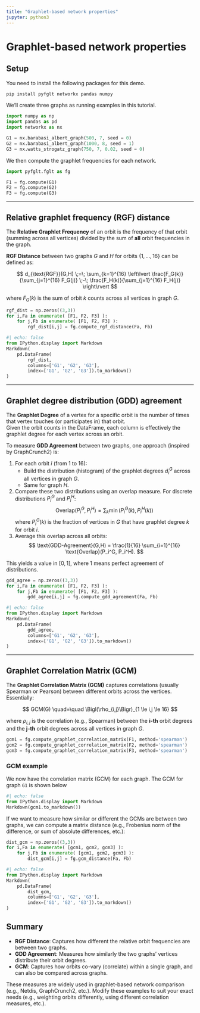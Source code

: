 ```yaml
---
title: "Graphlet-based network properties"
jupyter: python3
---
```


# Graphlet-based network properties

## Setup

You need to install the following packages for this demo.

```bash
pip install pyfglt networkx pandas numpy
```

We'll create three graphs as running examples in this tutorial.


```python
import numpy as np
import pandas as pd
import networkx as nx

G1 = nx.barabasi_albert_graph(500, 7, seed = 0)
G2 = nx.barabasi_albert_graph(1000, 8, seed = 1)
G3 = nx.watts_strogatz_graph(750, 7, 0.02, seed = 0)
```

We then compute the graphlet frequencies for each network.

```python
import pyfglt.fglt as fg

F1 = fg.compute(G1)
F2 = fg.compute(G2)
F3 = fg.compute(G3)
```

---

## Relative graphlet frequency (RGF) distance

The **Relative Graphlet Frequency** of an orbit is the frequency of that orbit (summing across all vertices) divided by the sum of **all** orbit frequencies in the graph.

**RGF Distance** between two graphs $G$ and $H$ for orbits $\{1,\ldots,16\}$ can be defined as:

$$
d_{\text{RGF}}(G,H) \;=\; \sum_{k=1}^{16} \left\lvert \frac{F_G(k)}{\sum_{j=1}^{16} F_G(j)} \;-\; \frac{F_H(k)}{\sum_{j=1}^{16} F_H(j)} \right\rvert
$$

where $F_G(k)$ is the sum of orbit $k$ counts across all vertices in graph $G$.

```python
rgf_dist = np.zeros((3,3))
for i,Fa in enumerate( [F1, F2, F3] ):
    for j,Fb in enumerate( [F1, F2, F3] ):
        rgf_dist[i,j] = fg.compute_rgf_distance(Fa, Fb)
```

```python
#| echo: false
from IPython.display import Markdown
Markdown(
    pd.DataFrame(
        rgf_dist, 
        columns=['G1', 'G2', 'G3'], 
        index=['G1', 'G2', 'G3']).to_markdown()
)
```


---

## Graphlet degree distribution (GDD) agreement

The **Graphlet Degree** of a vertex for a specific orbit is the number of times that vertex touches (or participates in) that orbit.  
Given the orbit counts in the DataFrame, each column is effectively the graphlet degree for each vertex across an orbit.

To measure **GDD Agreement** between two graphs, one approach (inspired by GraphCrunch2) is:

1. For each orbit $i$ (from 1 to 16):
   - Build the distribution (histogram) of the graphlet degrees $d^G_i$ across all vertices in graph $G$.  
   - Same for graph $H$.  
2. Compare these two distributions using an overlap measure. For discrete distributions $P_i^G$ and $P_i^H$:
   $$
   \text{Overlap}(P_i^G, P_i^H) = \sum_k \min\bigl(P_i^G(k), P_i^H(k)\bigr)
   $$
   where $P_i^G(k)$ is the fraction of vertices in $G$ that have graphlet degree $k$ for orbit $i$.  
3. Average this overlap across all orbits:
   $$
   \text{GDD-Agreement}(G,H) = \frac{1}{16} \sum_{i=1}^{16} \text{Overlap}(P_i^G, P_i^H).
   $$

This yields a value in $[0, 1]$, where 1 means perfect agreement of distributions.

```python
gdd_agree = np.zeros((3,3))
for i,Fa in enumerate( [F1, F2, F3] ):
    for j,Fb in enumerate( [F1, F2, F3] ):
        gdd_agree[i,j] = fg.compute_gdd_agreement(Fa, Fb)
```

```python
#| echo: false
from IPython.display import Markdown
Markdown(
    pd.DataFrame(
        gdd_agree, 
        columns=['G1', 'G2', 'G3'], 
        index=['G1', 'G2', 'G3']).to_markdown()
)
```

---

## Graphlet Correlation Matrix (GCM)

The **Graphlet Correlation Matrix (GCM)** captures correlations (usually Spearman or Pearson) between different orbits across the vertices. Essentially:

$$
GCM(G) \quad=\quad \Bigl(\rho_{i,j}\Bigr)_{1 \le i,j \le 16}
$$

where $\rho_{i,j}$ is the correlation (e.g., Spearman) between the **i-th** orbit degrees and the **j-th** orbit degrees across all vertices in graph $G$.

```python
gcm1 = fg.compute_graphlet_correlation_matrix(F1, method='spearman')
gcm2 = fg.compute_graphlet_correlation_matrix(F2, method='spearman')
gcm3 = fg.compute_graphlet_correlation_matrix(F3, method='spearman')
```

### GCM example

We now have the correlation matrix (GCM) for each graph.
The GCM for graph `G1` is shown below

```python
#| echo: false
from IPython.display import Markdown
Markdown(gcm1.to_markdown())
```

If we want to measure how similar or different the GCMs are between two graphs, we can compute a matrix distance (e.g., Frobenius norm of the difference, or sum of absolute differences, etc.):

```python
dist_gcm = np.zeros((3,3))
for i,Fa in enumerate( [gcm1, gcm2, gcm3] ):
    for j,Fb in enumerate( [gcm1, gcm2, gcm3] ):
        dist_gcm[i,j] = fg.gcm_distance(Fa, Fb)
```

```python
#| echo: false
from IPython.display import Markdown
Markdown(
    pd.DataFrame(
        dist_gcm, 
        columns=['G1', 'G2', 'G3'], 
        index=['G1', 'G2', 'G3']).to_markdown()
)
```

## Summary

- **RGF Distance**: Captures how different the relative orbit frequencies are between two graphs.  
- **GDD Agreement**: Measures how similarly the two graphs’ vertices distribute their orbit degrees.  
- **GCM**: Captures how orbits co-vary (correlate) within a single graph, and can also be compared across graphs.  

These measures are widely used in graphlet-based network comparison (e.g., Netdis, GraphCrunch2, etc.). Modify these examples to suit your exact needs (e.g., weighting orbits differently, using different correlation measures, etc.).

